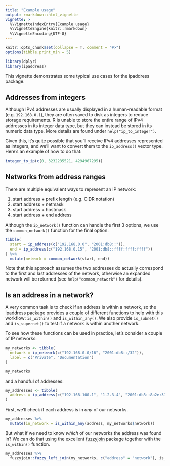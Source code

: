 ```yaml
---
title: "Example usage"
output: rmarkdown::html_vignette
vignette: >
  %\VignetteIndexEntry{Example usage}
  %\VignetteEngine{knitr::rmarkdown}
  %\VignetteEncoding{UTF-8}
---
```


```r
knitr::opts_chunk$set(collapse = T, comment = "#>")
options(tibble.print_min = 5)

library(dplyr)
library(ipaddress)
```

This vignette demonstrates some typical use cases for the ipaddress package.


## Addresses from integers

Although IPv4 addresses are usually displayed in a human-readable format (e.g. `192.168.0.1`), they are often saved to disk as integers to reduce storage requirements.
R is unable to store the entire range of IPv4 addresses in its integer data type, but they can instead be stored in its numeric data type.
More details are found under `help("ip_to_integer")`.

Given this, it's quite possible that you'll receive IPv4 addresses represented as integers, and we'll want to convert them to the `ip_address()` vector type. Here's an example of how to do that:

```r
integer_to_ip(c(0, 3232235521, 4294967295))
```


## Networks from address ranges

There are multiple equivalent ways to represent an IP network:

1. start address + prefix length (e.g. CIDR notation)
2. start address + netmask
3. start address + hostmask
4. start address + end address

Although the `ip_network()` function can handle the first 3 options, we use the `common_network()` function for the final option.

```r
tibble(
  start = ip_address(c("192.168.0.0", "2001:db8::")),
  end = ip_address(c("192.168.0.15", "2001:db8::ffff:ffff:ffff"))
) %>%
  mutate(network = common_network(start, end))
```

Note that this approach assumes the two addresses do actually correspond to the first and last addresses of the network, otherwise an expanded network will be returned (see `help("common_network")` for details).


## Is an address in a network?

A very common task is to check if an address is within a network, so the ipaddress package provides a couple of different functions to help with this workflow: `is_within()` and `is_within_any()`.
We also provide `is_subnet()` and `is_supernet()` to test if a network is within another network.

To see how these functions can be used in practice, let's consider a couple of IP networks:

```r
my_networks <- tibble(
  network = ip_network(c("192.168.0.0/16", "2001:db8::/32")),
  label = c("Private", "Documentation")
)

my_networks
```

and a handful of addresses:

```r
my_addresses <- tibble(
  address = ip_address(c("192.168.100.1", "1.2.3.4", "2001:db8::8a2e:370:7334", "::1"))
)
```

First, we'll check if each address is in _any_ of our networks.

```r
my_addresses %>%
  mutate(in_network = is_within_any(address, my_networks$network))
```

But what if we need to know _which_ of our networks the address was found in?
We can do that using the excellent [fuzzyjoin](https://cran.r-project.org/package=fuzzyjoin) package together with the `is_within()` function.

```r
my_addresses %>%
  fuzzyjoin::fuzzy_left_join(my_networks, c("address" = "network"), is_within)
```

